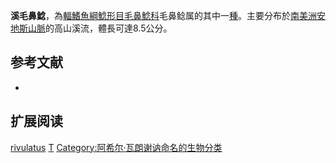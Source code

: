 {{Speciesbox
| name = 溪毛鼻鯰
| image = 
| image_width = 
| status = LC
| status_system = IUCN3.1
| genus = Trichomycterus
| species = rivulatus
| authority = [[Achille_Valenciennes|Valenciennes]], 1846
| synonyms = *''Pygidium atochae''<br /><small>Allen, 1942</small>
*''Pygidium oroyae''<br /><small>Eigenmann & Eigenmann, 1889</small>
*''Pygidium quechuorum''<br /><small>Steindachner, 1900</small>
*''Trichomycterus barbatula''<br /><small>Valenciennes, 1846</small>
*''Trichomycterus eigenmanni''<br /><small>Boulenger, 1898</small>
*''Trichomycterus gracilis''<br /><small>Valenciennes, 1846</small>
*''Trichomycterus incae''<br /><small>Valenciennes, 1846</small>
*''Trichomycterus oroyae''<br /><small>Eigenmann & Eigenmann, 1889</small>
*''Trichomycterus pardus''<br /><small>Cope, 1874</small>
*''Trichomycterus pentlandi''<br /><small>Castelnau, 1855</small>
*''Trichomycterus pictus''<br /><small>Castelnau, 1855</small>
}}

'''溪毛鼻鯰'''，為[[輻鰭魚綱|輻鰭魚綱]][[鯰形目|鯰形目]][[毛鼻鯰科|毛鼻鯰科]]毛鼻鲶属的其中一[[種|種]]。主要分布於[[南美洲|南美洲]][[安地斯山脈|安地斯山脈]]的高山溪流，體長可達8.5公分。

==参考文献==
*{{FishBase_species|genus=Trichomycterus|species=rivulatus|year=2011|month=12}}

== 扩展阅读 ==
{{refbegin}}
{{wikispecies-inline|Trichomycterus rivulatus|溪毛鼻鯰}}
{{refend}}
{{Taxonbar|from=Q3236451}}

[[Category:毛鼻鯰属|rivulatus]]
[[Category:1846年描述的魚類|T]]
[[Category:阿希尔·瓦朗谢讷命名的生物分类|Category:阿希尔·瓦朗谢讷命名的生物分类]]


{{鯰形目小作品}}